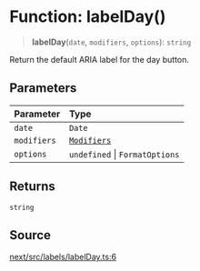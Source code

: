 # Function: labelDay()

> **labelDay**(`date`, `modifiers`, `options`): `string`

Return the default ARIA label for the day button.

## Parameters

| Parameter | Type |
| :------ | :------ |
| `date` | `Date` |
| `modifiers` | [`Modifiers`](/api/next/type-aliases/Modifiers.mdx) |
| `options` | `undefined` \| `FormatOptions` |

## Returns

`string`

## Source

[next/src/labels/labelDay.ts:6](https://github.com/gpbl/react-day-picker/blob/6515ed496/next/src/labels/labelDay.ts#L6)
